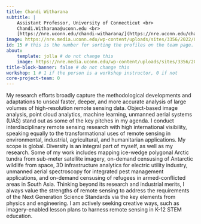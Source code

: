 ```yaml
---
title: Chandi Witharana
subtitle: | 
    Assistant Professor, University of Connecticut <br>
    Chandi.Witharana@uconn.edu <br>
    [https://nre.uconn.edu/chandi-witharana/](https://nre.uconn.edu/chandi-witharana/)
image: https://nre.media.uconn.edu/wp-content/uploads/sites/3356/2022/03/ChandiWitharanapage.jpg
id: 15 # this is the number for sorting the profiles on the team page. please add 1 if you add a new profile
about:
    template: jolla # do not change this
    image: https://nre.media.uconn.edu/wp-content/uploads/sites/3356/2022/03/ChandiWitharanapage.jpg
title-block-banner: false # do not change this
workshop: 1 # 1 if the person is a workshop instructor, 0 if not
core-project-team: 0
---
```


My research efforts broadly capture the methodological developments and adaptations to unseal faster, deeper, and more accurate analysis of large volumes of high-resolution remote sensing data. Object-based image analysis, point cloud analytics, machine learning, unmanned aerial systems (UAS) stand out as some of the key pitches in my agenda. I conduct interdisciplinary remote sensing research with high international visibility, speaking equally to the transformational uses of remote sensing in environmental, industrial, agricultural, and humanitarian applications. My scope is global. Diversity is an integral part of myself, as well as my research. Some of my work includes mapping ice-wedge polygonal Arctic tundra from sub-meter satellite imagery, on-demand censusing of Antarctic wildlife from space, 3D infrastructure analytics for electric utility industry, unmanned aerial spectroscopy for integrated pest management applications, and on-demand censusing of refugees in armed-conflicted areas in South Asia. Thinking beyond its research and industrial merits, I always value the strengths of remote sensing to address the requirements of the Next Generation Science Standards via the key elements from physics and engineering. I am actively seeking creative ways, such as imagery-enabled lesson plans to harness remote sensing in K-12 STEM education.